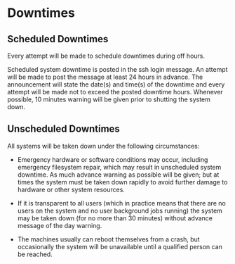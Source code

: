 # Downtimes

## Scheduled Downtimes

Every attempt will be made to schedule downtimes during off hours.

Scheduled system downtime is posted in the ssh login message. An attempt will
be made to post the message at least 24 hours in advance. The announcement will
state the date(s) and time(s) of the downtime and every attempt will be made
not to exceed the posted downtime hours. Whenever possible, 10 minutes warning
will be given prior to shutting the system down.

## Unscheduled Downtimes

All systems will be taken down under the following circumstances:

 -  Emergency hardware or software conditions may occur, including
    emergency filesystem repair, which may result in unscheduled system
    downtime. As much advance warning as possible will be given; but at
    times the system must be taken down rapidly to avoid further damage
    to hardware or other system resources.

 -  If it is transparent to all users (which in practice means that
    there are no users on the system and no user background jobs
    running) the system may be taken down (for no more than 30 minutes)
    without advance message of the day warning.

 -  The machines usually can reboot themselves from a crash, but
    occasionally the system will be unavailable until a qualified person
    can be reached.
